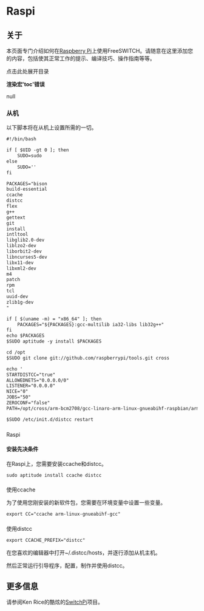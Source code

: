 # Raspi 

## 关于

本页面专门介绍如何在[Raspberry Pi](http://www.raspberrypi.org/)上使用FreeSWITCH。请随意在这里添加您的内容，包括使其正常工作的提示、编译技巧、操作指南等等。

点击此处展开目录

**渲染宏'toc'错误**

null

### 从机

以下脚本将在从机上设置所需的一切。

```xml
#!/bin/bash

if [ $UID -gt 0 ]; then
    SUDO=sudo
else
    SUDO=''
fi

PACKAGES="bison
build-essential
ccache
distcc
flex
g++
gettext
git
install
intltool
libglib2.0-dev
liblzo2-dev
liborbit2-dev
libncurses5-dev
libx11-dev
libxml2-dev
m4
patch
rpm
tcl
uuid-dev
zlib1g-dev
"

if [ $(uname -m) = "x86_64" ]; then
    PACKAGES="${PACKAGES}:gcc-multilib ia32-libs lib32g++"
fi
echo $PACKAGES
$SUDO aptitude -y install $PACKAGES

cd /opt
$SUDO git clone git://github.com/raspberrypi/tools.git cross

echo '
STARTDISTCC="true"
ALLOWEDNETS="0.0.0.0/0"
LISTENER="0.0.0.0"
NICE="0"
JOBS="50"
ZEROCONF="false"
PATH=/opt/cross/arm-bcm2708/gcc-linaro-arm-linux-gnueabihf-raspbian/arm-linux-gnueabihf/bin/:/opt/cross/arm-bcm2708/gcc-linaro-arm-linuxgnueabihf-raspbian/libexec/gcc/arm-linux-gnueabihf/4.7.2:${PATH}' | $SUDO tee /etc/default/distcc

$SUDO /etc/init.d/distcc restart
```

###   
Raspi

#### 安装先决条件

在Raspi上，您需要安装ccache和distcc。

```xml
sudo aptitude install ccache distcc
```

####   
使用ccache

为了使用您刚安装的新软件包，您需要在环境变量中设置一些变量。

```xml
export CC="ccache arm-linux-gnueabihf-gcc"
```

####   
使用distcc

```xml
export CCACHE_PREFIX="distcc"
```
  
  
在您喜欢的编辑器中打开\~/.distcc/hosts，并逐行添加从机主机。

然后正常运行引导程序，配置，制作并使用distcc。

## 更多信息

请参阅Ken Rice的酷炫的[SwitchPi](http://www.switchpi.org/)项目。